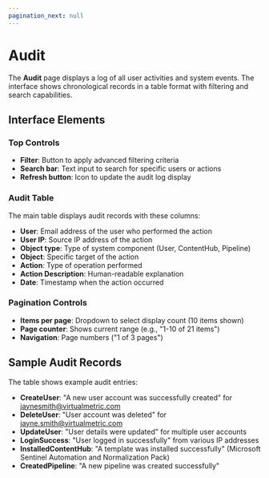```yaml
---
pagination_next: null
---
```


# Audit

The **Audit** page displays a log of all user activities and system events. The interface shows chronological records in a table format with filtering and search capabilities.

## Interface Elements

### Top Controls
- **Filter**: Button to apply advanced filtering criteria
- **Search bar**: Text input to search for specific users or actions
- **Refresh button**: Icon to update the audit log display

### Audit Table
The main table displays audit records with these columns:
- **User**: Email address of the user who performed the action
- **User IP**: Source IP address of the action
- **Object type**: Type of system component (User, ContentHub, Pipeline)
- **Object**: Specific target of the action
- **Action**: Type of operation performed
- **Action Description**: Human-readable explanation
- **Date**: Timestamp when the action occurred

### Pagination Controls
- **Items per page**: Dropdown to select display count (10 items shown)
- **Page counter**: Shows current range (e.g., "1-10 of 21 items")
- **Navigation**: Page numbers ("1 of 3 pages")

## Sample Audit Records

The table shows example audit entries:
- **CreateUser**: "A new user account was successfully created" for jaynesmith@virtualmetric.com
- **DeleteUser**: "User account was deleted" for jayne.smith@virtualmetric.com
- **UpdateUser**: "User details were updated" for multiple user accounts
- **LoginSuccess**: "User logged in successfully" from various IP addresses
- **InstalledContentHub**: "A template was installed successfully" (Microsoft Sentinel Automation and Normalization Pack)
- **CreatedPipeline**: "A new pipeline was created successfully"

